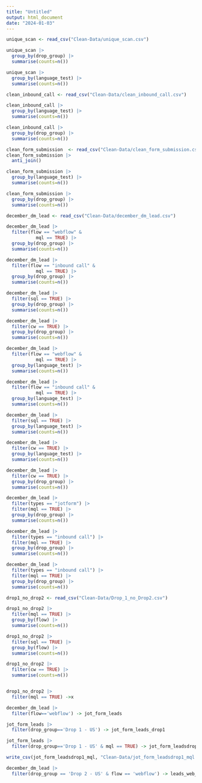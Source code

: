 ```yaml
---
title: "Untitled"
output: html_document
date: "2024-01-03"
---
```

```r
unique_scan <- read_csv("Clean-Data/unique_scan.csv")

```

```r
unique_scan |> 
  group_by(drop_group) |> 
  summarise(counts=n())

```



```r
unique_scan |> 
  group_by(language_test) |> 
  summarise(counts=n())
```

```r
clean_inbound_call <- read_csv("Clean-Data/clean_inbound_call.csv")

clean_inbound_call |> 
  group_by(language_test) |> 
  summarise(counts=n())

clean_inbound_call |> 
  group_by(drop_group) |> 
  summarise(counts=n())
```


```r
clean_form_submission  <- read_csv("Clean-Data/clean_form_submission.csv")
clean_form_submission |> 
  anti_join()
```

```r
clean_form_submission |> 
  group_by(language_test) |> 
  summarise(counts=n())
```
```r
clean_form_submission |> 
  group_by(drop_group) |> 
  summarise(counts=n())
```

```r
december_dm_lead <- read_csv("Clean-Data/december_dm_lead.csv")

```

```r
december_dm_lead |> 
  filter(flow == "webflow" &
           mql == TRUE) |>
  group_by(drop_group) |> 
  summarise(counts=n())
```

```r
december_dm_lead |> 
  filter(flow == "inbound call" &
           mql == TRUE) |>
  group_by(drop_group) |> 
  summarise(counts=n())
```

```r
december_dm_lead |> 
  filter(sql == TRUE) |>
  group_by(drop_group) |> 
  summarise(counts=n())
```

```r
december_dm_lead |> 
  filter(cw == TRUE) |>
  group_by(drop_group) |> 
  summarise(counts=n())
```

```r
december_dm_lead |> 
  filter(flow == "webflow" &
           mql == TRUE) |>
  group_by(language_test) |> 
  summarise(counts=n())

december_dm_lead |> 
  filter(flow == "inbound call" &
           mql == TRUE) |>
  group_by(language_test) |> 
  summarise(counts=n())
```
```r
december_dm_lead |> 
  filter(sql == TRUE) |>
  group_by(language_test) |> 
  summarise(counts=n())

```
```r
december_dm_lead |> 
  filter(cw == TRUE) |>
  group_by(language_test) |> 
  summarise(counts=n())
```
```r
december_dm_lead |> 
  filter(cw == TRUE) |> 
  group_by(drop_group) |> 
  summarise(counts=n())
```

```r

december_dm_lead |> 
  filter(types == "jotform") |> 
  filter(mql == TRUE) |> 
  group_by(drop_group) |> 
  summarise(counts=n())

december_dm_lead |> 
  filter(types == "inbound call") |> 
  filter(mql == TRUE) |> 
  group_by(drop_group) |> 
  summarise(counts=n())
```
```r
december_dm_lead |> 
  filter(types == "inbound call") |> 
  filter(mql == TRUE) |> 
  group_by(drop_group) |> 
  summarise(counts=n())
```





```r
drop1_no_drop2 <- read_csv("Clean-Data/Drop_1_no_Drop2.csv")
```


```r
drop1_no_drop2 |> 
  filter(mql == TRUE) |> 
  group_by(flow) |> 
  summarise(counts=n())

drop1_no_drop2 |> 
  filter(sql == TRUE) |> 
  group_by(flow) |> 
  summarise(counts=n())

drop1_no_drop2 |> 
  filter(cw == TRUE) |>
  summarise(counts=n())


drop1_no_drop2 |> 
  filter(mql == TRUE) ->x
```

```r

december_dm_lead |> 
  filter(flow=='webflow') -> jot_form_leads

jot_form_leads |> 
  filter(drop_group=='Drop 1 - US') -> jot_form_leads_drop1

jot_form_leads |> 
  filter(drop_group=='Drop 1 - US' & mql == TRUE) -> jot_form_leadsdrop1_mql

write_csv(jot_form_leadsdrop1_mql, "Clean-Data/jot_form_leadsdrop1_mql.csv")

```



```r

december_dm_lead |> 
  filter(drop_group == 'Drop 2 - US' & flow == 'webflow') -> leads_web_drop2
```

